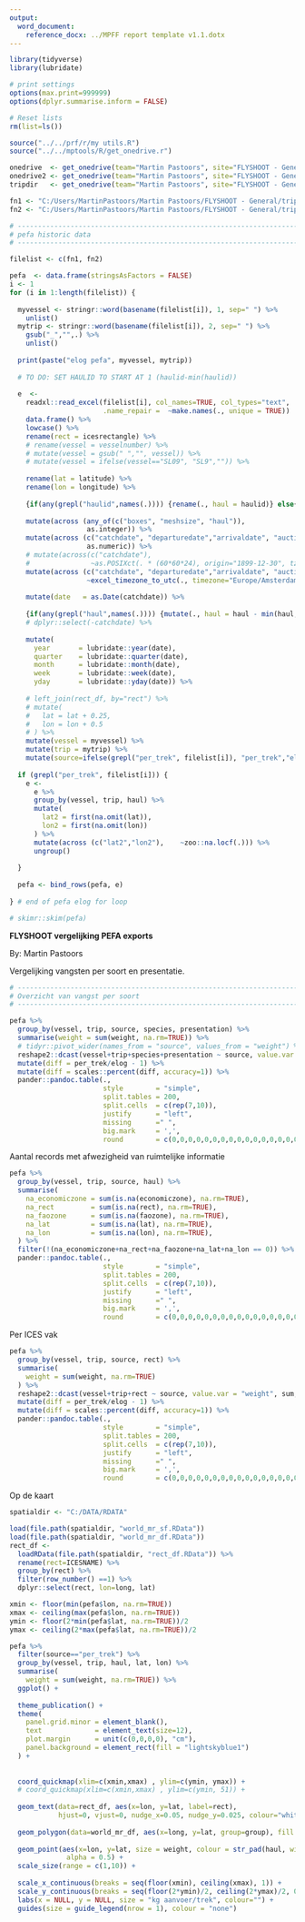 ```yaml
---
output:
  word_document:
    reference_docx: ../MPFF report template v1.1.dotx
---
```



```r

library(tidyverse)
library(lubridate)

# print settings
options(max.print=999999)
options(dplyr.summarise.inform = FALSE)

# Reset lists
rm(list=ls())

source("../../prf/r/my utils.R")
source("../../mptools/R/get_onedrive.r")

onedrive  <- get_onedrive(team="Martin Pastoors", site="FLYSHOOT - General/data")
onedrive2 <- get_onedrive(team="Martin Pastoors", site="FLYSHOOT - General/rdata")
tripdir   <- get_onedrive(team="Martin Pastoors", site="FLYSHOOT - General/tripdata")

fn1 <- "C:/Users/MartinPastoors/Martin Pastoors/FLYSHOOT - General/tripdata/_te verwerken/later/SL9 2023_trip2 elog pefa.xlsx"
fn2 <- "C:/Users/MartinPastoors/Martin Pastoors/FLYSHOOT - General/tripdata/_te verwerken/later/SL9 2023_trip2 elog_pefa_per_trek.xlsx"

# ------------------------------------------------------------------------------
# pefa historic data
# ------------------------------------------------------------------------------

filelist <- c(fn1, fn2)

pefa  <- data.frame(stringsAsFactors = FALSE)
i <- 1
for (i in 1:length(filelist)) {
  
  myvessel <- stringr::word(basename(filelist[i]), 1, sep=" ") %>%
    unlist()     
  mytrip <- stringr::word(basename(filelist[i]), 2, sep=" ") %>%
    gsub("_","",.) %>%
    unlist()     
  
  print(paste("elog pefa", myvessel, mytrip))
  
  # TO DO: SET HAULID TO START AT 1 (haulid-min(haulid))
  
  e  <-
    readxl::read_excel(filelist[i], col_names=TRUE, col_types="text",
                       .name_repair =  ~make.names(., unique = TRUE))  %>% 
    data.frame() %>% 
    lowcase() %>% 
    rename(rect = icesrectangle) %>% 
    # rename(vessel = vesselnumber) %>% 
    # mutate(vessel = gsub(" ","", vessel)) %>% 
    # mutate(vessel = ifelse(vessel=="SL09", "SL9","")) %>% 
    
    rename(lat = latitude) %>% 
    rename(lon = longitude) %>% 
    
    {if(any(grepl("haulid",names(.)))) {rename(., haul = haulid)} else{.}} %>% 
    
    mutate(across (any_of(c("boxes", "meshsize", "haul")),
                   as.integer)) %>%
    mutate(across (c("catchdate", "departuredate","arrivaldate", "auctiondate", "catchdate", "weight", "lat", "lon", "conversionfactor"),
                   as.numeric)) %>%
    # mutate(across(c("catchdate"),
    #               ~as.POSIXct(. * (60*60*24), origin="1899-12-30", tz="UTC"))) %>% 
    mutate(across (c("catchdate", "departuredate","arrivaldate", "auctiondate"), 
                   ~excel_timezone_to_utc(., timezone="Europe/Amsterdam"))) %>% 
    
    mutate(date   = as.Date(catchdate)) %>% 
    
    {if(any(grepl("haul",names(.)))) {mutate(., haul = haul - min(haul, na.rm=TRUE)+1)} else{.}} %>% 
    # dplyr::select(-catchdate) %>% 
    
    mutate(
      year       = lubridate::year(date),
      quarter    = lubridate::quarter(date),
      month      = lubridate::month(date),
      week       = lubridate::week(date),
      yday       = lubridate::yday(date)) %>% 
    
    # left_join(rect_df, by="rect") %>% 
    # mutate(
    #   lat = lat + 0.25,
    #   lon = lon + 0.5
    # ) %>% 
    mutate(vessel = myvessel) %>% 
    mutate(trip = mytrip) %>% 
    mutate(source=ifelse(grepl("per_trek", filelist[i]), "per_trek","elog")) 
  
  if (grepl("per_trek", filelist[i])) {
    e <-
      e %>%
      group_by(vessel, trip, haul) %>% 
      mutate(
        lat2 = first(na.omit(lat)),
        lon2 = first(na.omit(lon))
      ) %>%
      mutate(across (c("lat2","lon2"),    ~zoo::na.locf(.))) %>% 
      ungroup()
    
  }  
  
  pefa <- bind_rows(pefa, e)
  
} # end of pefa elog for loop

# skimr::skim(pefa)

```


**FLYSHOOT vergelijking PEFA exports**

By: Martin Pastoors

Vergelijking vangsten per soort en presentatie. 

```r

# ------------------------------------------------------------------------------
# Overzicht van vangst per soort
# ------------------------------------------------------------------------------

pefa %>% 
  group_by(vessel, trip, source, species, presentation) %>% 
  summarise(weight = sum(weight, na.rm=TRUE)) %>% 
  # tidyr::pivot_wider(names_from = "source", values_from = "weight") %>% 
  reshape2::dcast(vessel+trip+species+presentation ~ source, value.var = "weight", sum, margins="vessel") %>% 
  mutate(diff = per_trek/elog - 1) %>% 
  mutate(diff = scales::percent(diff, accuracy=1)) %>% 
  pander::pandoc.table(., 
                       style        = "simple",
                       split.tables = 200, 
                       split.cells  = c(rep(7,10)),
                       justify      = "left",
                       missing      =" ",
                       big.mark     = ',', 
                       round        = c(0,0,0,0,0,0,0,0,0,0,0,0,0,0,0,0,0,0,0,0) )


```

\newpage

Aantal records met afwezigheid van ruimtelijke informatie

```r

pefa %>% 
  group_by(vessel, trip, source, haul) %>% 
  summarise(
    na_economiczone = sum(is.na(economiczone), na.rm=TRUE),
    na_rect         = sum(is.na(rect), na.rm=TRUE),
    na_faozone      = sum(is.na(faozone), na.rm=TRUE),
    na_lat          = sum(is.na(lat), na.rm=TRUE),
    na_lon          = sum(is.na(lon), na.rm=TRUE),
  ) %>% 
  filter(!(na_economiczone+na_rect+na_faozone+na_lat+na_lon == 0)) %>% 
  pander::pandoc.table(., 
                       style        = "simple",
                       split.tables = 200, 
                       split.cells  = c(rep(7,10)),
                       justify      = "left",
                       missing      =" ",
                       big.mark     = ',', 
                       round        = c(0,0,0,0,0,0,0,0,0,0,0,0,0,0,0,0,0,0,0,0) )

```

\newpage

Per ICES vak

```r

pefa %>% 
  group_by(vessel, trip, source, rect) %>% 
  summarise(
    weight = sum(weight, na.rm=TRUE)
  ) %>% 
  reshape2::dcast(vessel+trip+rect ~ source, value.var = "weight", sum, margins="vessel") %>% 
  mutate(diff = per_trek/elog - 1) %>% 
  mutate(diff = scales::percent(diff, accuracy=1)) %>% 
  pander::pandoc.table(., 
                       style        = "simple",
                       split.tables = 200, 
                       split.cells  = c(rep(7,10)),
                       justify      = "left",
                       missing      =" ",
                       big.mark     = ',', 
                       round        = c(0,0,0,0,0,0,0,0,0,0,0,0,0,0,0,0,0,0,0,0) )


```

\newpage

Op de kaart

```r

spatialdir <- "C:/DATA/RDATA"

load(file.path(spatialdir, "world_mr_sf.RData"))
load(file.path(spatialdir, "world_mr_df.RData"))
rect_df <-
  loadRData(file.path(spatialdir, "rect_df.RData")) %>% 
  rename(rect=ICESNAME) %>% 
  group_by(rect) %>% 
  filter(row_number() ==1) %>% 
  dplyr::select(rect, lon=long, lat)

xmin <- floor(min(pefa$lon, na.rm=TRUE))
xmax <- ceiling(max(pefa$lon, na.rm=TRUE))
ymin <- floor(2*min(pefa$lat, na.rm=TRUE))/2
ymax <- ceiling(2*max(pefa$lat, na.rm=TRUE))/2

pefa %>%
  filter(source=="per_trek") %>% 
  group_by(vessel, trip, haul, lat, lon) %>%
  summarise(
    weight = sum(weight, na.rm=TRUE)) %>%
  ggplot() +
  
  theme_publication() +
  theme(
    panel.grid.minor = element_blank(),
    text             = element_text(size=12),
    plot.margin      = unit(c(0,0,0,0), "cm"),
    panel.background = element_rect(fill = "lightskyblue1")
  ) +
  
  
  coord_quickmap(xlim=c(xmin,xmax) , ylim=c(ymin, ymax)) +
  # coord_quickmap(xlim=c(xmin,xmax) , ylim=c(ymin, 51)) +
  
  geom_text(data=rect_df, aes(x=lon, y=lat, label=rect),
            hjust=0, vjust=0, nudge_x=0.05, nudge_y=0.025, colour="white") +
  
  geom_polygon(data=world_mr_df, aes(x=long, y=lat, group=group), fill = "grey75") +
  
  geom_point(aes(x=lon, y=lat, size = weight, colour = str_pad(haul, width=2, pad="0")),
              alpha = 0.5) +
  scale_size(range = c(1,10)) +
  
  scale_x_continuous(breaks = seq(floor(xmin), ceiling(xmax), 1)) +
  scale_y_continuous(breaks = seq(floor(2*ymin)/2, ceiling(2*ymax)/2, 0.5)) +
  labs(x = NULL, y = NULL, size = "kg aanvoer/trek", colour="") +
  guides(size = guide_legend(nrow = 1), colour = "none") 

```
